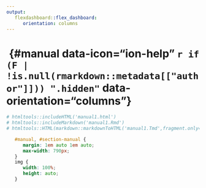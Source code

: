 ```yaml
---
output:
   flexdashboard::flex_dashboard:
      orientation: columns
---
```


# &shy; {#manual data-icon="ion-help" `r if (F | !is.null(rmarkdown::metadata[["author"]])) ".hidden"` data-orientation="columns"}

```r
# htmltools::includeHTML('manual1.html')
# htmltools::includeMarkdown('manual1.Rmd')
# htmltools::HTML(markdown::markdownToHTML('manual1.Tmd',fragment.only=!TRUE))

```

```css
   #manual, #section-manual {
      margin: 1em auto 1em auto;
      max-width: 790px;
   }
   img {
      width: 100%;
      height: auto;
   }
```
